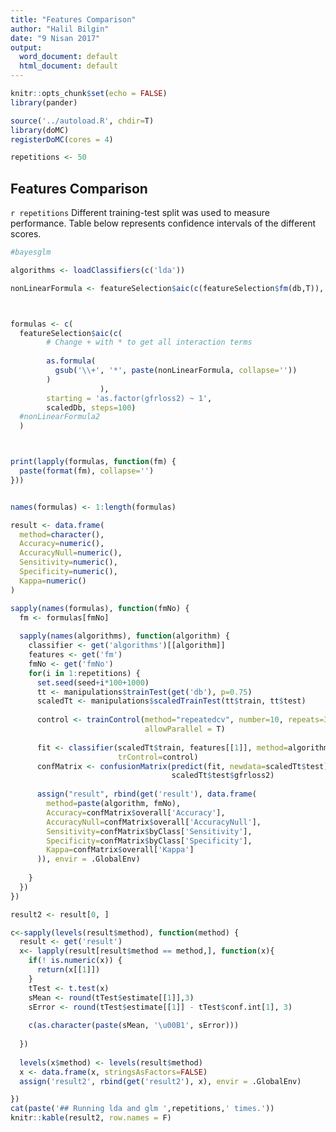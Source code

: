 ```yaml
---
title: "Features Comparison"
author: "Halil Bilgin"
date: "9 Nisan 2017"
output:
  word_document: default
  html_document: default
---
```


```r
knitr::opts_chunk$set(echo = FALSE)
library(pander)

source('../autoload.R', chdir=T)
library(doMC)
registerDoMC(cores = 4)

repetitions <- 50
```

## Features Comparison

```r repetitions``` Different training-test split was used to measure performance. Table below represents confidence intervals of the different scores.

```r
#bayesglm

algorithms <- loadClassifiers(c('lda'))

nonLinearFormula <- featureSelection$aic(c(featureSelection$fm(db,T)), scaledDb)



formulas <- c(
  featureSelection$aic(c(
        # Change + with * to get all interaction terms
       
        as.formula(
          gsub('\\+', '*', paste(nonLinearFormula, collapse=''))
        )    
                    ),
        starting = 'as.factor(gfrloss2) ~ 1',
        scaledDb, steps=100)
  #nonLinearFormula2
  )



print(lapply(formulas, function(fm) {
  paste(format(fm), collapse='')
}))


names(formulas) <- 1:length(formulas)

result <- data.frame(
  method=character(),
  Accuracy=numeric(),
  AccuracyNull=numeric(),
  Sensitivity=numeric(),
  Specificity=numeric(),
  Kappa=numeric()
)

```


```r

sapply(names(formulas), function(fmNo) {
  fm <- formulas[fmNo]
  
  sapply(names(algorithms), function(algorithm) {
    classifier <- get('algorithms')[[algorithm]]
    features <- get('fm')
    fmNo <- get('fmNo')
    for(i in 1:repetitions) {
      set.seed(seed+i*100+1000)
      tt <- manipulations$trainTest(get('db'), p=0.75)
      scaledTt <- manipulations$scaledTrainTest(tt$train, tt$test)
      
      control <- trainControl(method="repeatedcv", number=10, repeats=3,
                              allowParallel = T)
      
      fit <- classifier(scaledTt$train, features[[1]], method=algorithm,
                        trControl=control)
      confMatrix <- confusionMatrix(predict(fit, newdata=scaledTt$test),
                                    scaledTt$test$gfrloss2)
      
      assign("result", rbind(get('result'), data.frame(
        method=paste(algorithm, fmNo),
        Accuracy=confMatrix$overall['Accuracy'],
        AccuracyNull=confMatrix$overall['AccuracyNull'],
        Sensitivity=confMatrix$byClass['Sensitivity'],
        Specificity=confMatrix$byClass['Specificity'],
        Kappa=confMatrix$overall['Kappa']
      )), envir = .GlobalEnv)
      
    }
  })
})

```

```r

result2 <- result[0, ]

c<-sapply(levels(result$method), function(method) {
  result <- get('result')
  x<- lapply(result[result$method == method,], function(x){
    if(! is.numeric(x)) {
      return(x[[1]])
    }
    tTest <- t.test(x)
    sMean <- round(tTest$estimate[[1]],3)
    sError <- round(tTest$estimate[[1]] - tTest$conf.int[1], 3)
    
    c(as.character(paste(sMean, '\u00B1', sError)))
    
  })
  
  levels(x$method) <- levels(result$method)
  x <- data.frame(x, stringsAsFactors=FALSE)
  assign('result2', rbind(get('result2'), x), envir = .GlobalEnv)

})
cat(paste('## Running lda and glm ',repetitions,' times.'))
knitr::kable(result2, row.names = F)


```
